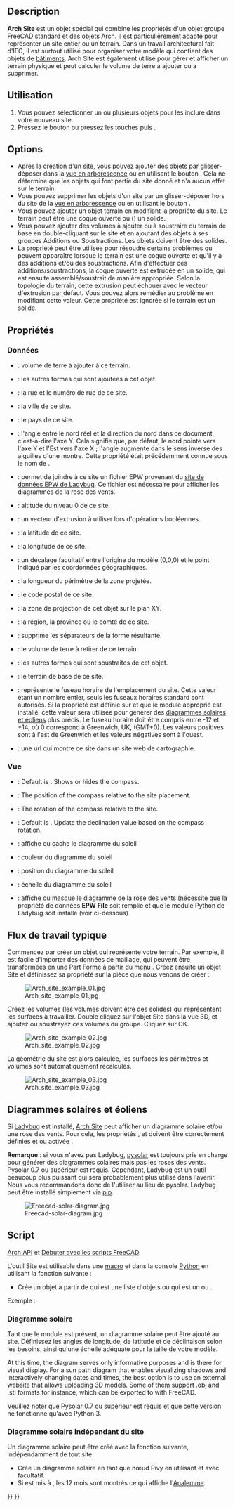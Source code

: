 <languages/>

{{Docnav/fr
|[[BIM_Project/fr|Projet]]
|[[Arch_Building/fr|Bâtiment]]
|[[BIM_Workbench/fr|Atelier BIM]]
|IconL=BIM_Project.svg
|IconR=Arch_Building.svg
|IconC=Workbench_BIM.svg
}}

{{VeryImportantMessage|Cette commande fait partie de l'ensemble intégré de l'[[BIM_Workbench/fr|atelier BIM]] avec la V1.0<br>
Cette page a été mise à jour pour cette version.}}

{{GuiCommand/fr
|Name=Arch Site
|Name/fr=Arch Site
|MenuLocation=3D/BIM → Site
|Workbenches=[[BIM_Workbench/fr|BIM]]
|Shortcut={{KEY|S}} {{KEY|I}}
|SeeAlso=
}}

==Description==

'''Arch Site''' est un objet spécial qui combine les propriétés d'un objet groupe FreeCAD standard et des objets Arch. Il est particulièrement adapté pour représenter un site entier ou un terrain. Dans un travail architectural fait d'IFC, il est surtout utilisé pour organiser votre modèle qui contient des objets de [[Arch_Building/fr|bâtiments]]. Arch Site est également utilisé pour gérer et afficher un terrain physique et peut calculer le volume de terre a ajouter ou a supprimer.

<span id="Usage"></span>
==Utilisation==

# Vous pouvez sélectionner un ou plusieurs objets pour les inclure dans votre nouveau site.
# Pressez le bouton {{Button|[[Image:Arch_Site.svg|16px]] [[Arch_Site/fr|Site]]}} ou pressez les touches {{KEY|S}} puis {{KEY|I}}.

==Options==

* Après la création d'un site, vous pouvez ajouter des objets par glisser-déposer dans la [[Tree_view/fr|vue en arborescence]] ou en utilisant le bouton {{Button|[[Image:Arch Add.svg|16px]] [[Arch_Add/fr|Arch Ajouter]]}}. Cela ne détermine que les objets qui font partie du site donné et n'a aucun effet sur le terrain.
* Vous pouvez supprimer les objets d'un site par un glisser-déposer hors du site de la [[Tree_view/fr|vue en arborescence]] ou en utilisant le bouton {{Button|[[Image:Arch Remove.svg|16px]] [[Arch_Remove/fr|Arch Supprimer]]}}.
* Vous pouvez ajouter un objet terrain en modifiant la propriété {{PropertyData|Terrain}} du site. Le terrain peut être une coque ouverte ou ({{Version/fr|0.21}}) un solide.
* Vous pouvez ajouter des volumes à ajouter ou à soustraire du terrain de base en double-cliquant sur le site et en ajoutant des objets à ses groupes Additions ou Soustractions. Les objets doivent être des solides.
* La propriété {{PropertyData|Extrusion Vector}} peut être utilisée pour résoudre certains problèmes qui peuvent apparaître lorsque le terrain est une coque ouverte et qu'il y a des additions et/ou des soustractions. Afin d'effectuer ces additions/soustractions, la coque ouverte est extrudée en un solide, qui est ensuite assemblé/soustrait de manière appropriée. Selon la topologie du terrain, cette extrusion peut échouer avec le vecteur d'extrusion par défaut. Vous pouvez alors remédier au problème en modifiant cette valeur. Cette propriété est ignorée si le terrain est un solide.

<span id="Properties"></span>
==Propriétés==

<span id="Data"></span>
=== Données ===

{{Properties_Title|Site}}

* {{PropertyData|Addition Volume|Volume}} : volume de terre à ajouter à ce terrain.
* {{PropertyData|Additions|LinkList}} : les autres formes qui sont ajoutées à cet objet.
* {{PropertyData|Address|String}} : la rue et le numéro de rue de ce site.
* {{PropertyData|City|String}} : la ville de ce site.
* {{PropertyData|Country|String}} : le pays de ce site.
* {{PropertyData|Declination|Angle}} : l'angle entre le nord réel et la direction du nord dans ce document, c'est-à-dire l'axe Y. Cela signifie que, par défaut, le nord pointe vers l'axe Y et l'Est vers l'axe X ; l'angle augmente dans le sens inverse des aiguilles d'une montre. Cette propriété était précédemment connue sous le nom de {{PropertyData|North Deviation}}.
* {{PropertyData|EPW File|FileIncluded}} : permet de joindre à ce site un fichier EPW provenant du [https://www.ladybug.tools/epwmap/ site de données EPW de Ladybug]. Ce fichier est nécessaire pour afficher les diagrammes de la rose des vents.
* {{PropertyData|Elevation|Length}} : altitude du niveau 0 de ce site.
* {{PropertyData|Extrusion Vector|Vector}} : un vecteur d'extrusion à utiliser lors d'opérations booléennes.
* {{PropertyData|Latitude|Float}} : la latitude de ce site.
* {{PropertyData|Longitude|Float}} : la longitude de ce site.
* {{PropertyData|Origin Offset|Vector}} : un décalage facultatif entre l'origine du modèle (0,0,0) et le point indiqué par les coordonnées géographiques.
* {{PropertyData|Perimeter|Length}} : la longueur du périmètre de la zone projetée.
* {{PropertyData|Postal Code|String}} : le code postal de ce site.
* {{PropertyData|Projected Area|Area}} : la zone de projection de cet objet sur le plan XY.
* {{PropertyData|Region|String}} : la région, la province ou le comté de ce site.
* {{PropertyData|Remove Splitter|Bool}} : supprime les séparateurs de la forme résultante.
* {{PropertyData|Subtraction Volume|Volume}} : le volume de terre à retirer de ce terrain.
* {{PropertyData|Subtractions|LinkList}} : les autres formes qui sont soustraites de cet objet.
* {{PropertyData|Terrain|Link}} : le terrain de base de ce site.
* {{PropertyData|Time Zone|Integer}} : représente le fuseau horaire de l'emplacement du site. Cette valeur étant un nombre entier, seuls les fuseaux horaires standard sont autorisés. Si la propriété {{PropertyView|Solar Diagram}} est définie sur {{TRUE}} et que le module approprié est installé, cette valeur sera utilisée pour générer des [[#Diagrammes_solaires_et_éoliens|diagrammes solaires et éoliens]] plus précis. Le fuseau horaire doit être compris entre -12 et +14, où 0 correspond à Greenwich, UK, (GMT+0). Les valeurs positives sont à l'est de Greenwich et les valeurs négatives sont à l'ouest.
* {{PropertyData|Url|String}} : une url qui montre ce site dans un site web de cartographie.

<span id="View"></span>
=== Vue ===

{{Properties_Title|Compass}}

* {{PropertyView|Compass|Bool}}: Default is {{Value|False}}. Shows or hides the compass.
* {{PropertyView|Compass Position|Vector}}: The position of the compass relative to the site placement.
* {{PropertyView|Compass Rotation|Angle}}: The rotation of the compass relative to the site.
* {{PropertyView|Update Declination|Bool}}: Default is {{Value|False}}. Update the declination value based on the compass rotation.

{{Properties_Title|Site}}

<div class="mw-translate-fuzzy">
* {{PropertyView|Solar Diagram}} : affiche ou cache le diagramme du soleil
* {{PropertyView|Solar Diagram Color}} : couleur du diagramme du soleil
* {{PropertyView|Solar Diagram Position}} : position du diagramme du soleil
* {{PropertyView|Solar Diagram Scale}} : échelle du diagramme du soleil
* {{PropertyView|Wind Rose}} : affiche ou masque le diagramme de la rose des vents (nécessite que la propriété de données '''EPW File''' soit remplie et que le module Python de Ladybug soit installé (voir ci-dessous)
</div>

<span id="Typical_workflow"></span>
== Flux de travail typique ==

Commencez par créer un objet qui représente votre terrain. Par exemple, il est facile d'importer des données de maillage, qui peuvent être transformées en une Part Forme à partir du menu {{MenuCommand|Part → Créer une forme à partir d'un maillage}}. Créez ensuite un objet Site et définissez sa propriété {{PropertyData|Terrain}} sur la pièce que nous venons de créer :

[[Image:Arch site example 01.jpg]]

Créez les volumes (les volumes doivent être des solides) qui représentent les surfaces à travailler. Double cliquez sur l'objet Site dans la vue 3D, et ajoutez ou soustrayez ces volumes du groupe. Cliquez sur OK.

[[Image:Arch site example 02.jpg]]

La géométrie du site est alors calculée, les surfaces les périmètres et volumes sont automatiquement recalculés.

[[Image:Arch site example 03.jpg]]

<span id="Solar_and_wind_diagrams"></span>
== Diagrammes solaires et éoliens ==

<div class="mw-translate-fuzzy">
Si [https://www.ladybug.tools/ladybug.html Ladybug] est installé, [[Arch_Site/fr|Arch Site]] peut afficher un diagramme solaire et/ou une rose des vents. Pour cela, les propriétés {{PropertyData|Longitude}}, {{PropertyData|Latitude}} et {{PropertyData|NorthDeviation}} doivent être correctement définies et {{PropertyView/fr|SolarDiagram}} ou {{PropertyView/fr|Wind Rose}} activée {{TRUE}}.
</div>

<div class="mw-translate-fuzzy">
'''Remarque''' : si vous n'avez pas Ladybug, [http://pysolar.org/ pysolar] est toujours pris en charge pour générer des diagrammes solaires mais pas les roses des vents. Pysolar 0.7 ou supérieur est requis. Cependant, Ladybug est un outil beaucoup plus puissant qui sera probablement plus utilisé dans l'avenir. Nous vous recommandons donc de l'utiliser au lieu de pysolar. Ladybug peut être installé simplement via [https://github.com/ladybug-tools/ladybug pip].
</div>

[[Image:Freecad-solar-diagram.jpg]]

<span id="Scripting"></span>
==Script==

{{Emphasis|Voir aussi :}} [[Arch_API/fr|Arch API]] et [[FreeCAD_Scripting_Basics/fr|Débuter avec les scripts FreeCAD]].

L'outil Site est utilisable dans une [[Macros/fr|macro]] et dans la console [[Python/fr|Python]] en utilisant la fonction suivante :

{{Code|code=
Site = makeSite(objectslist=None, baseobj=None, name="Site")
}}

* Crée un objet {{incode|Site}} à partir de {{incode|objectlist}} qui est une liste d'objets ou {{incode|baseobj}} qui est un {{incode|Shape}} ou {{incode|Terrain}}.

Exemple :
{{Code|code=
import FreeCAD, Draft, Arch

p1 = FreeCAD.Vector(0, 0, 0)
p2 = FreeCAD.Vector(2000, 0, 0)
baseline = Draft.makeLine(p1, p2)
Wall = Arch.makeWall(baseline, length=None, width=150, height=2000)
FreeCAD.ActiveDocument.recompute()

Building = Arch.makeBuilding([Wall])
Site = Arch.makeSite([Building])

FreeCAD.ActiveDocument.recompute()
FreeCAD.Gui.ActiveDocument.ActiveView.viewIsometric()
}}

<span id="Solar_diagram"></span>
=== Diagramme solaire ===

<div class="mw-translate-fuzzy">
Tant que le module {{incode|pysolar}} est présent, un diagramme solaire peut être ajouté au site. Définissez les angles de longitude, de latitude et de déclinaison selon les besoins, ainsi qu'une échelle adéquate pour la taille de votre modèle.
</div>

At this time, the diagram serves only informative purposes and is there for visual display. For a sun path diagram that enables visualizing shadows and interactively changing dates and times, the best option is to use an external website that allows uploading 3D models. Some of them support .obj and .stl formats for instance, which can be exported to with FreeCAD. 

Veuillez noter que Pysolar 0.7 ou supérieur est requis et que cette version ne fonctionne qu'avec Python 3.

{{Code|code=
Site.Longitude = -46.38
Site.Latitude = -23.33
Site.Declination = 30
# Uncomment if you want to show the compass
# Site.ViewObject.Compass = True

Site.ViewObject.SolarDiagram = True
Site.ViewObject.SolarDiagramScale = 10000
FreeCAD.ActiveDocument.recompute()
}}

<span id="Solar_diagram_independent_of_Site"></span>
=== Diagramme solaire indépendant du site ===

<div class="mw-translate-fuzzy">
Un diagramme solaire peut être créé avec la fonction suivante, indépendamment de tout site.
</div>
{{Code|code=
Node = makeSolarDiagram(longitude, latitude, scale=1, complete=False)
}}

<div class="mw-translate-fuzzy">
* Crée un diagramme solaire en tant que nœud Pivy en utilisant {{incode|longitude}} et {{incode|latitude}} avec {{incode|scale}} facultatif.
* Si {{incode|complete}} est mis à {{incode|True}}, les 12 mois sont montrés ce qui affiche l'[https://fr.wikipedia.org/wiki/Analemme Analemme].
</div>

{{Code|code=
import FreeCADGui, Arch

Node = Arch.makeSolarDiagram(-46.38, -23.33, scale=10000, complete=True)
FreeCAD.Gui.ActiveDocument.ActiveView.getSceneGraph().addChild(Node)
}}


{{Docnav/fr
|[[BIM_Project/fr|Projet]]
|[[Arch_Building/fr|Bâtiment]]
|[[BIM_Workbench/fr|Atelier BIM]]
|IconL=BIM_Project.svg
|IconR=Arch_Building.svg
|IconC=Workbench_BIM.svg
}}

{{BIM_Tools_navi{{#translation:}}}}
{{Userdocnavi{{#translation:}}}}